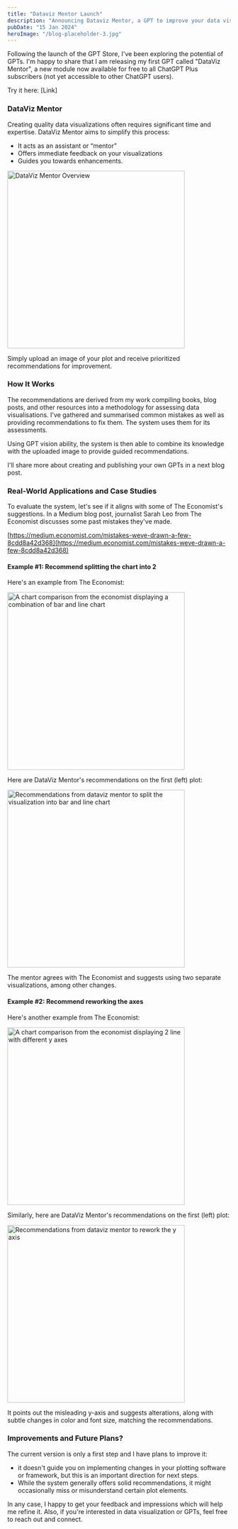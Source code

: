 ```yaml
---
title: "Dataviz Mentor Launch"
description: "Announcing Dataviz Mentor, a GPT to improve your data visualizations."
pubDate: "15 Jan 2024"
heroImage: "/blog-placeholder-3.jpg"
---
```



Following the launch of the GPT Store, I've been exploring the potential of GPTs. I'm happy to share that I am releasing my first GPT called "DataViz Mentor", a new module now available for free to all ChatGPT Plus subscribers (not yet accessible to other ChatGPT users).

Try it here: [Link]

### DataViz Mentor

Creating quality data visualizations often requires significant time and expertise. DataViz Mentor aims to simplify this process:

 * It acts as an assistant or “mentor”
 * Offers immediate feedback on your visualizations
 * Guides you towards enhancements.

<div style={{ display: 'flex', justifyContent: 'center' }}>
    <Image src={datavizMentorOverview} alt="DataViz Mentor Overview" height="400px" style={{ marginBottom: '30px', marginTop: '30px' }} />
</div>

Simply upload an image of your plot and receive prioritized recommendations for improvement.

### How It Works

The recommendations are derived from my work compiling books, blog posts, and other resources into a methodology for assessing data visualisations. I've gathered and summarised common mistakes as well as providing recommendations to fix them. The system uses them for its assessments.

Using GPT vision ability, the system is then able to combine its knowledge with the uploaded image to provide guided recommendations.

I'll share more about creating and publishing your own GPTs in a next blog post.

### Real-World Applications and Case Studies

To evaluate the system, let's see if it aligns with some of The Economist's suggestions. In a Medium blog post, journalist Sarah Leo from The Economist discusses some past mistakes they've made.

[https://medium.economist.com/mistakes-weve-drawn-a-few-8cdd8a42d368](https://medium.economist.com/mistakes-weve-drawn-a-few-8cdd8a42d368)

#### Example #1: Recommend splitting the chart into 2

Here's an example from The Economist:

<div style={{ display: 'flex', justifyContent: 'center' }}>
    <Image src={theEconomistChart1} alt="A chart comparison from the economist displaying a combination of bar and line chart" height="400px" style={{ marginBottom: '30px', marginTop: '30px' }} />
</div>

Here are DataViz Mentor's recommendations on the first (left) plot:

<div style={{ display: 'flex', justifyContent: 'center' }}>
    <Image src={datavizMentorChart1} alt="Recommendations from dataviz mentor to split the visualization into bar and line chart" height="400px" style={{ marginBottom: '30px', marginTop: '30px' }} />
</div>

The mentor agrees with The Economist and suggests using two separate visualizations, among other changes.

#### Example #2: Recommend reworking the axes

Here's another example from The Economist:

<div style={{ display: 'flex', justifyContent: 'center' }}>
    <Image src={theEconomistChart2} alt="A chart comparison from the economist displaying 2 line with different y axes" height="400px" style={{ marginBottom: '30px', marginTop: '30px' }} />
</div>

Similarly, here are DataViz Mentor's recommendations on the first (left) plot:

<div style={{ display: 'flex', justifyContent: 'center' }}>
    <Image src={datavizMentorChart2} alt="Recommendations from dataviz mentor to rework the y axis" height="400px" style={{ marginBottom: '30px', marginTop: '30px' }} />
</div>


It points out the misleading y-axis and suggests alterations, along with subtle changes in color and font size, matching the recommendations.

### Improvements and Future Plans?

The current version is only a first step and I have plans to improve it:

- it doesn't guide you on implementing changes in your plotting software or framework, but this is an important direction for next steps.
- While the system generally offers solid recommendations, it might occasionally miss or misunderstand certain plot elements.

In any case, I happy to get your feedback and impressions which will help me refine it. Also, if you're interested in data visualization or GPTs, feel free to reach out and connect.
